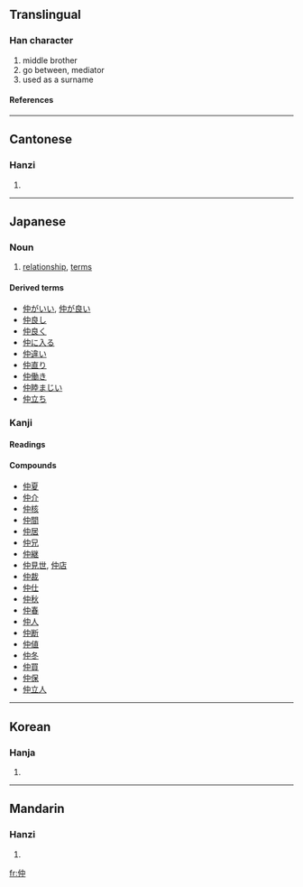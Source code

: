 ==Translingual==
===Han character===
{{Han char|rn=9|rad=人|as=04|sn=6|four=2520<sub>6</sub>|canj=人中 (OL), X人中 (XOL)}}
# middle brother
# go between, mediator
# used as a surname
====References====
{{Han ref|kx=0094.110|dkj=00403|dj=0200.030|hdz=10121.070|uh=4EF2|ud=20210|bh=A5F2|bd=42482}}
----
==Cantonese==
===Hanzi===
{{yue-hanzi|jyut=|y=jung6}}
# {{defn|Cantonese}}
----
==Japanese==
===Noun===
{{ja-noun|k|count=|hira=なか|kata=|rom=naka|kanji=|kyu=|shin=|hidx=}}
# [[relationship]], [[terms]]
====Derived terms====
*[[仲がいい]], [[仲が良い]]
*[[仲良し]]
*[[仲良く]]
*[[仲に入る]]
*[[仲違い]]
*[[仲直り]]
*[[仲働き]]
*[[仲睦まじい]]
*[[仲立ち]]
===Kanji===
{{ja-kanji|grade=|rs=人04}}
====Readings====
{{ja-readings|on=[[ちゅう]] ([[chū]])|kun=[[なか]] ([[naka]])}}
====Compounds====
*[[仲夏]]
*[[仲介]]
*[[仲核]]
*[[仲間]]
*[[仲居]]
*[[仲兄]]
*[[仲継]]
*[[仲見世]], [[仲店]]
*[[仲裁]]
*[[仲仕]]
*[[仲秋]]
*[[仲春]]
*[[仲人]]
*[[仲断]]
*[[仲値]]
*[[仲冬]]
*[[仲買]]
*[[仲保]]
*[[仲立人]]
----

==Korean==
===Hanja===
{{ko-hanja|hangeul=중|rv=jung|mr=chung}}
# {{defn|Korean}}
----
==Mandarin==
===Hanzi===
{{cmn-hanzi|pin=[[zhòng]] (zhong4)|wg=chung<sup>4</sup>}}
# {{defn|Mandarin}}

[[fr:仲]]